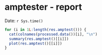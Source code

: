 amptester - report
========================================================

Date: `r Sys.time()`


```r


for (i in 1L:length(res.amptest())) {
  cat(colnames(processed.data())[i], "\n")
  summary(res.amptest()[[i]])
  plot(res.amptest()[[i]])
}
```